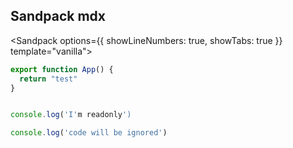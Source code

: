 ## Sandpack mdx


<Sandpack options={{ showLineNumbers: true, showTabs: true }} template="vanilla">
```src/index.js
export function App() {
  return "test"
}
```

```file=sandpack-demo/foo.js active

```

```readonly.js readOnly
console.log('I'm readonly')
```

```name=ignore.js file=sandpack-demo/foo.js active
console.log('code will be ignored')
```

</Sandpack>
